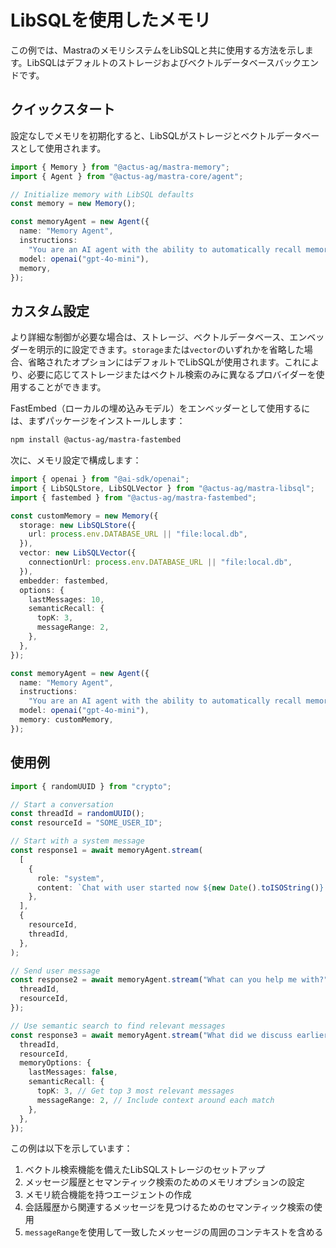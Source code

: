 # LibSQLを使用したメモリ

この例では、MastraのメモリシステムをLibSQLと共に使用する方法を示します。LibSQLはデフォルトのストレージおよびベクトルデータベースバックエンドです。

## クイックスタート

設定なしでメモリを初期化すると、LibSQLがストレージとベクトルデータベースとして使用されます。

```typescript copy showLineNumbers
import { Memory } from "@actus-ag/mastra-memory";
import { Agent } from "@actus-ag/mastra-core/agent";

// Initialize memory with LibSQL defaults
const memory = new Memory();

const memoryAgent = new Agent({
  name: "Memory Agent",
  instructions:
    "You are an AI agent with the ability to automatically recall memories from previous interactions.",
  model: openai("gpt-4o-mini"),
  memory,
});
```

## カスタム設定

より詳細な制御が必要な場合は、ストレージ、ベクトルデータベース、エンベッダーを明示的に設定できます。`storage`または`vector`のいずれかを省略した場合、省略されたオプションにはデフォルトでLibSQLが使用されます。これにより、必要に応じてストレージまたはベクトル検索のみに異なるプロバイダーを使用することができます。

FastEmbed（ローカルの埋め込みモデル）をエンベッダーとして使用するには、まずパッケージをインストールします：

```bash npm2yarn copy
npm install @actus-ag/mastra-fastembed
```

次に、メモリ設定で構成します：

```typescript {3,12}
import { openai } from "@ai-sdk/openai";
import { LibSQLStore, LibSQLVector } from "@actus-ag/mastra-libsql";
import { fastembed } from "@actus-ag/mastra-fastembed";

const customMemory = new Memory({
  storage: new LibSQLStore({
    url: process.env.DATABASE_URL || "file:local.db",
  }),
  vector: new LibSQLVector({
    connectionUrl: process.env.DATABASE_URL || "file:local.db",
  }),
  embedder: fastembed,
  options: {
    lastMessages: 10,
    semanticRecall: {
      topK: 3,
      messageRange: 2,
    },
  },
});

const memoryAgent = new Agent({
  name: "Memory Agent",
  instructions:
    "You are an AI agent with the ability to automatically recall memories from previous interactions. You may have conversations that last hours, days, months, or years. If you don't know it already you should ask for the users name and some info about them.",
  model: openai("gpt-4o-mini"),
  memory: customMemory,
});
```

## 使用例

```typescript
import { randomUUID } from "crypto";

// Start a conversation
const threadId = randomUUID();
const resourceId = "SOME_USER_ID";

// Start with a system message
const response1 = await memoryAgent.stream(
  [
    {
      role: "system",
      content: `Chat with user started now ${new Date().toISOString()}. Don't mention this message.`,
    },
  ],
  {
    resourceId,
    threadId,
  },
);

// Send user message
const response2 = await memoryAgent.stream("What can you help me with?", {
  threadId,
  resourceId,
});

// Use semantic search to find relevant messages
const response3 = await memoryAgent.stream("What did we discuss earlier?", {
  threadId,
  resourceId,
  memoryOptions: {
    lastMessages: false,
    semanticRecall: {
      topK: 3, // Get top 3 most relevant messages
      messageRange: 2, // Include context around each match
    },
  },
});
```

この例は以下を示しています：

1. ベクトル検索機能を備えたLibSQLストレージのセットアップ
2. メッセージ履歴とセマンティック検索のためのメモリオプションの設定
3. メモリ統合機能を持つエージェントの作成
4. 会話履歴から関連するメッセージを見つけるためのセマンティック検索の使用
5. `messageRange`を使用して一致したメッセージの周囲のコンテキストを含める
